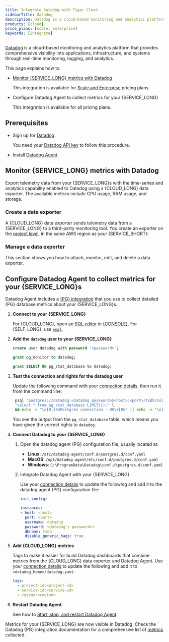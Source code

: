 ```yaml
---
title: Integrate Datadog with Tiger Cloud
sidebarTitle: Datadog
description: Datadog is a cloud-based monitoring and analytics platform. Export telemetry data from your Tiger Cloud service with time-series and analytics capability to Datadog
products: [cloud]
price_plans: [scale, enterprise]
keywords: [integrate]
---
```



[Datadog][datadog] is a cloud-based monitoring and analytics platform that provides comprehensive visibility into
applications, infrastructure, and systems through real-time monitoring, logging, and analytics.

This page explains how to:

- [Monitor {SERVICE_LONG} metrics with Datadog][datadog-monitor-cloud]

  This integration is available for [Scale and Enterprise][pricing-plan-features] pricing plans.

- Configure Datadog Agent to collect metrics for your {SERVICE_LONG}

   This integration is available for all pricing plans.


## Prerequisites

<IntegrationPrereqsCloud />

- Sign up for [Datadog][datadog-signup].

  You need your [Datadog API key][datadog-api-key] to follow this procedure.

- Install [Datadog Agent][datadog-agent-install].

## Monitor {SERVICE_LONG} metrics with Datadog

Export telemetry data from your {SERVICE_LONG}s with the time-series and analytics capability enabled to
Datadog using a {CLOUD_LONG} data exporter. The available metrics include CPU usage, RAM usage, and storage.

### Create a data exporter

A {CLOUD_LONG} data exporter sends telemetry data from a {SERVICE_LONG} to a third-party monitoring
tool. You create an exporter on the [project level][projects], in the same AWS region as your {SERVICE_SHORT}:

<DataDogExporter />

### Manage a data exporter

This section shows you how to attach, monitor, edit, and delete a data exporter.

<ManageDataExporter />

## Configure Datadog Agent to collect metrics for your {SERVICE_LONG}s

Datadog Agent includes a [{PG} integration][datadog-postgres] that you use to collect detailed {PG} database
metrics about your {SERVICE_LONG}s.

1. **Connect to your {SERVICE_LONG}**

   For {CLOUD_LONG}, open an [SQL editor][run-queries] in [{CONSOLE}][open-console]. For {SELF_LONG}, use [`psql`][psql].

1. **Add the `datadog` user to your {SERVICE_LONG}**

   ```sql
   create user datadog with password '<password>';
   ```

   ```sql
   grant pg_monitor to datadog;
   ```

   ```sql
   grant SELECT ON pg_stat_database to datadog;
   ```

1. **Test the connection and rights for the datadog user**

   Update the following command with your [connection details][connection-info], then run it from the command line:

   ```bash
    psql "postgres://datadog:<datadog password>@<host>:<port>/tsdb?sslmode=require" -c \
    "select * from pg_stat_database LIMIT(1);" \
    && echo -e "\e[0;32mPostgres connection - OK\e[0m" || echo -e "\e[0;31mCannot connect to Postgres\e[0m"
   ```
   You see the output from the `pg_stat_database` table, which means you have given the correct rights to `datadog`.

1. **Connect Datadog to your {SERVICE_LONG}**

   1. Open the datadog agent {PG} configuration file, usually located at:
      - **Linux**: `/etc/datadog-agent/conf.d/postgres.d/conf.yaml`
      - **MacOS**: `/opt/datadog-agent/etc/conf.d/postgres.d/conf.yaml`
      - **Windows**: `C:\ProgramData\Datadog\conf.d\postgres.d\conf.yaml`

   1. Integrate Datadog Agent with your {SERVICE_LONG}

      Use your [connection details][connection-info] to update the following and add it to the datadog agent {PG}
      configuration file:

      ```yaml
      init_config:

      instances:
      - host: <host>
        port: <port>
        username: datadog
        password: <datadog's password>>
        dbname: tsdb
        disable_generic_tags: true
      ```

1. **Add {CLOUD_LONG} metrics**

   Tags to make it easier for build Datadog dashboards that combine metrics from the {CLOUD_LONG} data exporter and
   Datadog Agent. Use your [connection details][connection-info] to update the following and add it to
   `<datadog_home>/datadog.yaml`:

   ```yaml
   tags:
     - project-id:<project-id>
     - service-id:<service-id>
     - region:<region>
   ```

1. **Restart Datadog Agent**

   See how to [Start, stop, and restart Datadog Agent][datadog-agent-restart].

Metrics for your {SERVICE_LONG} are now visible in Datadog. Check the Datadog {PG} integration documentation for a
comprehensive list of [metrics][datadog-postgres-metrics] collected.

[datadog]: https://www.datadoghq.com/
[datadog-agent-install]: https://docs.datadoghq.com/getting_started/agent/#installation
[datadog-postgres]: https://docs.datadoghq.com/integrations/postgres/
[datadog-postgres-metrics]:https://docs.datadoghq.com/integrations/postgres/?tab=host#metrics
[datadog-postgres-setup]: https://docs.datadoghq.com/integrations/postgres/?tab=host#configuration
[datadog-signup]: https://www.datadoghq.com/
[datadog-monitor-cloud]: /integrations/:currentVersion:/datadog/#monitor-timescale-cloud-service-metrics-with-datadog
[datadog-agent]: /integrations/:currentVersion:/datadog/#configure-datadog-agent-to-collect-metrics-for-your-timescale-cloud-services
[datadog-agent-restart]: https://docs.datadoghq.com/agent/configuration/agent-commands/#start-stop-and-restart-the-agent
[projects]: /use-timescale/:currentVersion:/members/
[datadog-api-key]: https://docs.datadoghq.com/account_management/api-app-keys/#add-an-api-key-or-client-token
[pricing-plan-features]: /about/:currentVersion:/pricing-and-account-management/#features-included-in-each-plan
[run-queries]: /getting-started/:currentVersion:/run-queries-from-console/
[open-console]: https://console.cloud.timescale.com/dashboard/services
[psql]: /integrations/:currentVersion:/psql/
[connection-info]: /integrations/:currentVersion:/find-connection-details/
